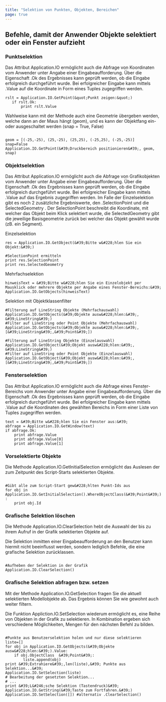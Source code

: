 ```yaml
---
title: "Selektion von Punkten, Objekten, Bereichen"
page: true
---
```

## Befehle, damit der Anwender Objekte selektiert oder ein Fenster aufzieht

###  Punktselektion
Das Attribut  <Italic> Application.IO </Italic>  erm&#246;glicht auch die Abfrage von Koordinaten vom Anwender unter Angabe einer Eingabeaufforderung.
&#220;ber die Eigenschaft  <Bold> .Ok </Bold>  des Ergebnisses kann gepr&#252;ft werden, ob die Eingabe erfolgreich durchgef&#252;hrt wurde.
Bei erfolgreicher Eingabe kann mittels  <Bold> .Value </Bold>  auf die Koordinate in Form eines  <Bold> Tuples </Bold>  zugegriffen werden.

```
rslt = Application.IO.GetPoint(&quot;Punkt zeigen:&quot;)
   if rslt.Ok:
       print rslt.Value
```


Wahlweise kann mit der Methode auch eine Geometrie &#252;bergeben werden, welche dann an der Maus h&#228;ngt (geom), und es kann der Objektfang ein- oder ausgeschaltet werden (snap = True, False)

```

geom = [(-25,-25), (25,-25), (25,25), (-25,25), (-25,-25)]
snap=False
Application.IO.GetPoint(&#39;Druckbereich positionieren&#39;, geom, snap) 

```


### Objektselektion
Das Attribut  <Italic> Application.IO </Italic>  erm&#246;glicht auch die Abfrage von Grafikobjekten vom Anwender unter Angabe einer Eingabeaufforderung.
&#220;ber die Eigenschaft  <Bold> .Ok </Bold>  des Ergebnisses kann gepr&#252;ft werden, ob die Eingabe erfolgreich durchgef&#252;hrt wurde.
Bei erfolgreicher Eingabe kann mittels  <Bold> .Value </Bold>  auf das Ergebnis zugegriffen werden.
Im Falle der Einzelselektion gibt es noch 2 zus&#228;tzliche Ergebniswerte, den  <Bold> .SelectionPoint </Bold>  und die  <Bold> SelectedGeometry </Bold> . Der SelectionPoint beschreibt die Koordinate, mit welcher das Objekt beim Klick selektiert wurde, die SelectedGeometry gibt die jeweilige Basisgeometrie zur&#252;ck bei welcher das Objekt gew&#228;hlt wurde (zB. ein Segment).

 <Bold> Einzelselektion </Bold> 

```
res = Application.IO.GetObject(&#39;Bitte w&#228;hlen Sie ein Objekt:&#39;)

#SelectionPoint ermitteln
print res.SelectionPoint
print res.SelectedGeometry

```


 <Bold> Mehrfachselektion </Bold> 

```
hinweisText = &#39;Bitte w&#228;hlen Sie ein Einzelobjekt per Mausklick oder mehrere Objekte per Angabe eines Fenster-Bereichs:&#39;
Application.IO.GetObjects(hinweisText)
```


 <Bold> Selektion mit Objektklassenfilter </Bold> 

```
#Filterung auf LineString Objekte (Mehrfachauswahl)
Application.IO.GetObjects(&#39;Objekte ausw&#228;hlen:&#39;, &#39;LineString&#39;)
#Filter auf LineString oder Point Objekte (Mehrfachauswahl)
Application.IO.GetObjects(&#39;Objekte ausw&#228;hlen:&#39;, [&#39;LineString&#39;,&#39;Point&#39;])

#Filterung auf LineString Objekte (Einzelauswahl)
Application.IO.GetObject(&#39;Objekt ausw&#228;hlen:&#39;, &#39;LineString&#39;)
#Filter auf LineString oder Point Objekte (Einzelauswahl)
Application.IO.GetObject(&#39;Objekt ausw&#228;hlen:&#39;, [&#39;LineString&#39;,&#39;Point&#39;])

```


### Fensterselektion
Das Attribut  <Italic> Application.IO </Italic>  erm&#246;glicht auch die Abfrage eines Fenster-Bereichs vom Anwender unter Angabe einer Eingabeaufforderung.
&#220;ber die Eigenschaft  <Bold> .Ok </Bold>  des Ergebnisses kann gepr&#252;ft werden, ob die Eingabe erfolgreich durchgef&#252;hrt wurde.
Bei erfolgreicher Eingabe kann mittels  <Bold> .Value </Bold>  auf die Koordinaten des gew&#228;hlten Bereichs in Form einer  <Bold> Liste von Tuples </Bold>   zugegriffen werden.

```
text = &#39;Bitte w&#228;hlen Sie ein Fenster aus:&#39;
abfrage = Application.IO.GetWindow(text)
if abfrage.Ok:
    print abfrage.Value
    print abfrage.Value[0]
    print abfrage.Value[1]
```


### Vorselektierte Objekte
Die Methode  <Bold> Application.IO.GetInitialSelection </Bold>  erm&#246;glicht das Auslesen der zum Zeitpunkt des Script-Starts selektierten Objekte.


```

#Gibt alle zum Script-Start gew&#228;hlten Punkt-Ids aus
for obj in Application.IO.GetInitialSelection().WhereObjectClass(&#39;Point&#39;) :
    print obj.Id
```


### Grafische Selektion l&#246;schen
Die Methode  <Bold> Application.IO.ClearSelection </Bold>  hebt die Auswahl der bis zu ihrem Aufruf in der Grafik selektierten Objekte auf.

<Success>
Die Selektion inmitten einer Eingabeaufforderung an den Benutzer kann hiermit nicht beeinflusst werden, sondern lediglich Befehle, die eine grafische Selektion zur&#252;cklassen.
</Success>


```

#Aufheben der Selektion in der Grafik
Application.IO.ClearSelection()
```


### Grafische Selektion abfragen bzw. setzen
Mit der Methode  <Bold> Application.IO.GetSelection </Bold>  fragen Sie die aktuell selektierten Modellobjekte ab. Das Ergebnis k&#246;nnen Sie wie gewohnt auch weiter filtern.

Die Funktion  <Bold> Appliction.IO.SetSelection </Bold>  wiederum erm&#246;glicht es, eine Reihe von Objekten in der Grafik zu selektieren. In Kombination ergeben sich verschiedene M&#246;glichkeiten, Mengen f&#252;r den n&#228;chsten Befehl zu bilden.


```

#Punkte aus Benutzerselektion holen und nur diese selektieren
liste=[]
for obj in Application.IO.GetObjects(&#39;Objekte ausw&#228;hlen:&#39;).Value:
    if obj.ObjectClass  &#39;Point&#39;:
        liste.append(obj)
print &#39;Extrahiere&#39;,len(liste),&#39; Punkte aus Selektion...&#39;
Application.IO.SetSelection(liste)
# Bearbeitung der gesetzten Selektion...
# ...
print &#39;L&#246;sche Selektion (Tastendruck)&#39;
Application.IO.GetString(&#39;Taste zum Fortfahren.&#39;)
Application.IO.SetSelection([]) #alternativ .ClearSelection()

```


